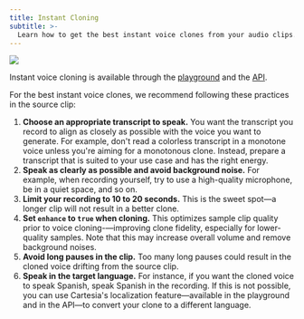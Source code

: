 ```yaml
---
title: Instant Cloning
subtitle: >-
  Learn how to get the best instant voice clones from your audio clips.
---
```


<Frame background="subtle">
  <img src="/assets/images/clone.png" />
</Frame>

Instant voice cloning is available through the [playground](https://play.cartesia.ai) and the [API](/api-reference/voices/clone-from-clip).

For the best instant voice clones, we recommend following these practices in the source clip:

1. **Choose an appropriate transcript to speak.** You want the transcript you record to align as closely as possible with the voice you want to generate. For example, don't read a colorless transcript in a monotone voice unless you're aiming for a monotonous clone. Instead, prepare a transcript that is suited to your use case and has the right energy.
2. **Speak as clearly as possible and avoid background noise.** For example, when recording yourself, try to use a high-quality microphone, be in a quiet space, and so on.
3. **Limit your recording to 10 to 20 seconds.** This is the sweet spot—a longer clip will not result in a better clone.
4. **Set `enhance` to `true` when cloning.** This optimizes sample clip quality prior to voice cloning-—improving clone fidelity, especially for lower-quality samples. Note that this may increase overall volume and remove background noises.
5. **Avoid long pauses in the clip.** Too many long pauses could result in the cloned voice drifting from the source clip.
6. **Speak in the target language.** For instance, if you want the cloned voice to speak Spanish, speak Spanish in the recording. If this is not possible, you can use Cartesia's localization feature—available in the playground and in the API—to convert your clone to a different language.

